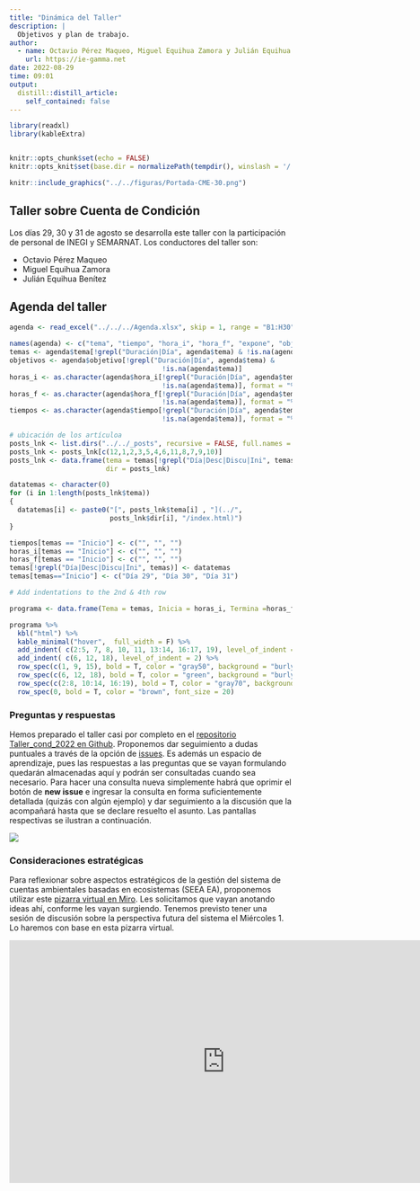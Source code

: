 ```yaml
---
title: "Dinámica del Taller"
description: |
  Objetivos y plan de trabajo.
author:
  - name: Octavio Pérez Maqueo, Miguel Equihua Zamora y Julián Equihua Benítez
    url: https://ie-gamma.net
date: 2022-08-29
time: 09:01
output:
  distill::distill_article:
    self_contained: false
---
```

<style>
.table-hover > tbody > tr:hover { 
  background-color: #EAE677;
}
</style>


```r
library(readxl)
library(kableExtra)


knitr::opts_chunk$set(echo = FALSE)
knitr::opts_knit$set(base.dir = normalizePath(tempdir(), winslash = '/'))
```

```r

knitr::include_graphics("../../figuras/Portada-CME-30.png")
```


## Taller sobre Cuenta de Condición

Los días 29, 30 y 31 de agosto se desarrolla este taller con la participación de personal de INEGI y SEMARNAT. Los conductores del taller son:

* Octavio Pérez Maqueo
* Miguel Equihua Zamora
* Julián Equihua Benítez

## Agenda del taller

```r
agenda <- read_excel("../../../Agenda.xlsx", skip = 1, range = "B1:H30")

names(agenda) <- c("tema", "tiempo", "hora_i", "hora_f", "expone", "objetivo", "temas")
temas <- agenda$tema[!grepl("Duración|Día", agenda$tema) & !is.na(agenda$tema)]
objetivos <- agenda$objetivo[!grepl("Duración|Día", agenda$tema) &
                                      !is.na(agenda$tema)]
horas_i <- as.character(agenda$hora_i[!grepl("Duración|Día", agenda$tema) &
                                      !is.na(agenda$tema)], format = "%H:%M")
horas_f <- as.character(agenda$hora_f[!grepl("Duración|Día", agenda$tema) &
                                      !is.na(agenda$tema)], format = "%H:%M")
tiempos <- as.character(agenda$tiempo[!grepl("Duración|Día", agenda$tema) &
                                      !is.na(agenda$tema)], format = "%H:%M")

# ubicación de los artículoa
posts_lnk <- list.dirs("../../_posts", recursive = FALSE, full.names = FALSE)
posts_lnk <- posts_lnk[c(12,1,2,3,5,4,6,11,8,7,9,10)]
posts_lnk <- data.frame(tema = temas[!grepl("Día|Desc|Discu|Ini", temas)], 
                        dir = posts_lnk)

datatemas <- character(0)
for (i in 1:length(posts_lnk$tema))
{
  datatemas[i] <- paste0("[", posts_lnk$tema[i] , "](../", 
                         posts_lnk$dir[i], "/index.html)")
}

tiempos[temas == "Inicio"] <- c("", "", "")
horas_i[temas == "Inicio"] <- c("", "", "")
horas_f[temas == "Inicio"] <- c("", "", "")
temas[!grepl("Día|Desc|Discu|Ini", temas)] <- datatemas
temas[temas=="Inicio"] <- c("Día 29", "Día 30", "Día 31")

# Add indentations to the 2nd & 4th row

programa <- data.frame(Tema = temas, Inicia = horas_i, Termina =horas_f, "Duración" = tiempos)

programa %>%
  kbl("html") %>%
  kable_minimal("hover",  full_width = F) %>%
  add_indent( c(2:5, 7, 8, 10, 11, 13:14, 16:17, 19), level_of_indent = 1) %>%
  add_indent( c(6, 12, 18), level_of_indent = 2) %>%
  row_spec(c(1, 9, 15), bold = T, color = "gray50", background = "burlywood") %>%
  row_spec(c(6, 12, 18), bold = T, color = "green", background = "burlywood") %>%
  row_spec(c(2:8, 10:14, 16:19), bold = T, color = "gray70", background = "ivory") %>%
  row_spec(0, bold = T, color = "brown", font_size = 20)

```

### Preguntas y respuestas
Hemos preparado el taller casi por completo en el [repositorio Taller_cond_2022 en Github](https://github.com/equihuam/Taller_Cond_2022/commits/main). Proponemos dar seguimiento a dudas puntuales a través de la opción de [issues](https://github.com/equihuam/Taller_Cond_2022/issues). Es además un espacio de aprendizaje, pues las respuestas a las preguntas que se vayan formulando quedarán almacenadas aquí y podrán ser consultadas cuando sea necesario. Para hacer una consulta nueva simplemente habrá que oprimir el botón de **new issue** e ingresar la consulta en forma suficientemente detallada (quizás con algún ejemplo) y dar seguimiento a la discusión que la acompañará hasta que se declare resuelto el asunto. Las pantallas respectivas se ilustran a continuación.


![](../../figuras/github.png)



### Consideraciones estratégicas

Para reflexionar sobre aspectos estratégicos de la gestión del sistema de cuentas ambientales basadas en ecosistemas (SEEA EA), proponemos utilizar este [pizarra virtual en Miro](https://miro.com/app/board/uXjVPf-z5Tg=/). Les solicitamos que vayan anotando ideas ahí, conforme les vayan surgiendo. Tenemos previsto tener una sesión de discusión sobre la perspectiva futura del sistema el Miércoles 1. Lo haremos con base en esta pizarra virtual.

<iframe width="768" height="432" src="https://miro.com/app/live-embed/uXjVPf-z5Tg=/?moveToViewport=-2488,-1273,4975,2544&embedId=473439136531" frameborder="0" scrolling="no" allowfullscreen></iframe>



